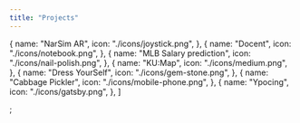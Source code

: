 ```yaml
---
title: "Projects"
---
```


  {
    name: "NarSim AR",
    icon: "./icons/joystick.png",
  },
  {
    name: "Docent",
    icon: "./icons/notebook.png",
  },
  {
    name: "MLB Salary prediction",
    icon: "./icons/nail-polish.png",
  },
  {
    name: "KU:Map",
    icon: "./icons/medium.png",
  },
  {
    name: "Dress YourSelf",
    icon: "./icons/gem-stone.png",
  },
  {
    name: "Cabbage Pickler",
    icon: "./icons/mobile-phone.png",
  },
  {
    name: "Ypocing",
    icon: "./icons/gatsby.png",
  },
]

;
